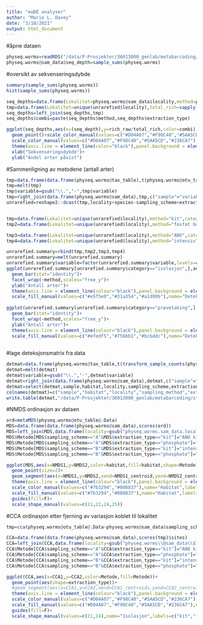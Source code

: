 ```yaml
---
title: "ewDE analyser"
author: "Marie L. Davey"
date: "3/10/2021"
output: html_document
---
```

#åpne dataen
```r
physeq.worms=readRDS("/data/P-Prosjekter/36013000_genlab/metabarcoding/statistical_analyses/hotspots_15203402/ewDE/physeq_worm_species.rds")
physeq.worms@sam_data$seq_depth=sample_sums(physeq.worms)
```

#oversikt av sekvenseringsdybde
```r
summary(sample_sums(physeq.worms))
hist(sample_sums(physeq.worms))

seq_depths=data.frame(Lokalitet=physeq.worms@sam_data$locality,method=physeq.worms@sam_data$sampling_scheme,extraction_type=physeq.worms@sam_data$extraction_type,seq_depth=sample_sums(physeq.worms),rich_raw=rowSums(decostand(physeq.worms@otu_table@.Data,"pa")),rich_rarefied=rowSums(decostand(rrarefy(physeq.worms@otu_table@.Data,sample=25000),"pa")))
tmp=data.frame(Lokalitet=unique(unrarefied$locality),total_rich=sapply(unique(unrarefied$locality),function(x)length(unrarefied$species[unrarefied$locality==x&(unrarefied$A_phosphate>0|unrarefied$A_kit>0|unrarefied$B_phosphate>0|unrarefied$B_kit>0)])))
seq_depths=left_join(seq_depths,tmp)
seq_depths$combi=paste(seq_depths$method,seq_depths$extraction_type)

ggplot(seq_depths,aes(x=(seq_depth),y=rich_raw/total_rich,color=combi))+
  geom_point()+scale_color_manual(values=c("#D04A07","#F98C40","#5AA5CD","#236CA7"),name="Metode")+
  scale_color_manual(values=c("#D04A07","#F98C40","#5AA5CD","#236CA7"),name="Metode",labels=c("ANO fosfat buffer","ANO kit","intensiv fosfat buffer","intensiv kit"))+
  theme(axis.line = element_line(color="black"),panel.background = element_blank())+
  xlab("Sekvenseringsdybde")+
  ylab("Andel arter påvist")
```

#Sammenligning av metodene (antall arter)
```r
tmp=data.frame(data.frame(physeq.worms@tax_table),t(physeq.worms@otu_table@.Data))
tmp=melt(tmp)
tmp$variable=gsub("\\.","-",tmp$variable)
tmp=right_join(data.frame(physeq.worms@sam_data),tmp,c("sample"="variable"))
unrarefied=reshape2::dcast(tmp,locality+species~sampling_scheme+extraction_type,value.var = "value",fun.aggregate = sum)


tmp=data.frame(Lokalitet=unique(unrarefied$locality),method="kit",category="isolasjon",A=sapply(unique(unrarefied$locality),function(x)length(unrarefied$species[unrarefied$locality==x&(unrarefied$A_kit>0&unrarefied$B_kit==0)])),B=sapply(unique(unrarefied$locality),function(x)length(unrarefied$species[unrarefied$locality==x&(unrarefied$A_kit==0&unrarefied$B_kit>0)])),AB=sapply(unique(unrarefied$locality),function(x)length(unrarefied$species[unrarefied$locality==x&(unrarefied$A_kit>0&unrarefied$B_kit>0)])))
tmp2=data.frame(Lokalitet=unique(unrarefied$locality),method="fosfat buffer",category="isolasjon",A=sapply(unique(unrarefied$locality),function(x)length(unrarefied$species[unrarefied$locality==x&(unrarefied$A_phosphate>0&unrarefied$B_phosphate==0)])),B=sapply(unique(unrarefied$locality),function(x)length(unrarefied$species[unrarefied$locality==x&(unrarefied$A_phosphate==0&unrarefied$B_phosphate>0)])),AB=sapply(unique(unrarefied$locality),function(x)length(unrarefied$species[unrarefied$locality==x&(unrarefied$A_phosphate>0&unrarefied$B_phosphate>0)])))

tmp3=data.frame(Lokalitet=unique(unrarefied$locality),method="ANO",category="prøvetaking",A=sapply(unique(unrarefied$locality),function(x)length(unrarefied$species[unrarefied$locality==x&(unrarefied$A_kit>0&unrarefied$A_phosphate==0)])),B=sapply(unique(unrarefied$locality),function(x)length(unrarefied$species[unrarefied$locality==x&(unrarefied$A_kit==0&unrarefied$A_phosphate>0)])),AB=sapply(unique(unrarefied$locality),function(x)length(unrarefied$species[unrarefied$locality==x&(unrarefied$A_kit>0&unrarefied$A_phosphate>0)])))
tmp4=data.frame(Lokalitet=unique(unrarefied$locality),method="intensiv",category="prøvetaking",A=sapply(unique(unrarefied$locality),function(x)length(unrarefied$species[unrarefied$locality==x&(unrarefied$B_kit>0&unrarefied$B_phosphate==0)])),B=sapply(unique(unrarefied$locality),function(x)length(unrarefied$species[unrarefied$locality==x&(unrarefied$B_kit==0&unrarefied$B_phosphate>0)])),AB=sapply(unique(unrarefied$locality),function(x)length(unrarefied$species[unrarefied$locality==x&(unrarefied$B_kit>0&unrarefied$B_phosphate>0)])))

unrarefied.summary=rbind(tmp,tmp2,tmp3,tmp4)
unrarefied.summary=melt(unrarefied.summary)
unrarefied.summary$variable=factor(unrarefied.summary$variable,levels=c("A","AB","B"))
ggplot(unrarefied.summary[unrarefied.summary$category=="isolasjon",],aes(x=Lokalitet,y=value,fill=variable))+
  geom_bar(stat="identity")+
  facet_wrap(~method,scales="free_y")+
  ylab("Antall arter")+
  theme(axis.line = element_line(colour="black"),panel.background = element_blank(),axis.text.x = element_text(angle=90))+
  scale_fill_manual(values=c("#e5f5e0","#31a354","#a1d99b"),name="Deteksjonskategori",labels=c("kun ANO","begge","kun intensiv"))
  
ggplot(unrarefied.summary[unrarefied.summary$category=="prøvetaking",],aes(x=Lokalitet,y=value,fill=variable))+
  geom_bar(stat="identity")+
  facet_wrap(~method,scales="free_y")+
  ylab("Antall arter")+
  theme(axis.line = element_line(colour="black"),panel.background = element_blank(),axis.text.x = element_text(angle=90))+
  scale_fill_manual(values=c("#efedf5","#756bb1","#bcbddc"),name="Deteksjonskategori",labels=c("kun kit","begge","kun fosfat buffer"))
  
```

#lage deteksjonsmatrix fra data
```r
detmat=data.frame(physeq.worms@tax_table,t(transform_sample_counts(physeq.worms,function(x)x/sum(x))@otu_table@.Data))
detmat=melt(detmat)
detmat$variable=gsub("\\.","-",detmat$variable)
detmat=right_join(data.frame(physeq.worms@sam_data),detmat,c("sample"="variable"))
detmat=select(detmat,sample,habitat,locality,sampling_scheme,extraction_type,soil_weight_kit_extraction,seq_depth,kingdom,phylum,class,order,family,genus,species,value)
colnames(detmat)=c("sample","habitat","locality","sampling_method","extraction_type","sample_weight","seq_depth","kingdom","phylum","class","order","family","genus","species","proportional abundance")
write.table(detmat,"/data/P-Prosjekter/36013000_genlab/metabarcoding/statistical_analyses/hotspots_15203402/ewDE/detection_matrix_11032021.txt",sep=";",row.names=F)


```

#NMDS ordinasjon av dataen
```r
ord=metaMDS(physeq.worms@otu_table@.Data)
MDS=data.frame(data.frame(physeq.worms@sam_data),scores(ord))
MDS=left_join(MDS,data.frame(locality=gsub("physeq.worms.sam_data.locality","",rownames(envfit(ord~physeq.worms@sam_data$locality)$factors$centroids)),NMDS1_centroid=(envfit(ord~physeq.worms@sam_data$locality))$factors$centroids[,1],NMDS2_centroid=(envfit(ord~physeq.worms@sam_data$locality))$factors$centroids[,2]))
MDS$Metode[MDS$sampling_scheme=="A"&MDS$extraction_type=="kit"]="ANO kit"
MDS$Metode[MDS$sampling_scheme=="A"&MDS$extraction_type=="phosphate"]="ANO fosfat buffer"
MDS$Metode[MDS$sampling_scheme=="B"&MDS$extraction_type=="kit"]="intensiv kit"
MDS$Metode[MDS$sampling_scheme=="B"&MDS$extraction_type=="phosphate"]="intensiv fosfat buffer"

ggplot(MDS,aes(x=NMDS1,y=NMDS2,color=habitat,fill=habitat,shape=Metode))+
  geom_point(size=2)+
  geom_segment(aes(x=NMDS1,y=NMDS2,xend=NMDS1_centroid,yend=NMDS2_centroid,color=habitat,fill=habitat))+
  theme(axis.line = element_line(colour="black"),panel.background = element_blank())+
  scale_color_manual(values=c("#7b3294","#008837"),name="Habitat",labels=c("semi-naturlig mark","skog"))+
  scale_fill_manual(values=c("#7b3294","#008837"),name="Habitat",labels=c("semi-naturlig mark","skog"))+
  guides(fill=F)+
  scale_shape_manual(values=c(21,22,24,25))
```

#CCA ordinasjon etter fjerning av variasjon koblet til lokalitet
```r
tmp=cca(physeq.worms@otu_table@.Data~physeq.worms@sam_data$sampling_scheme+physeq.worms@sam_data$extraction_type+Condition(physeq.worms@sam_data$locality))

CCA=data.frame(data.frame(physeq.worms@sam_data),scores(tmp)$sites)
CCA=left_join(CCA,data.frame(locality=gsub("physeq.worms\\@sam_data\\$locality","",rownames(summary(tmp)$centroids)[5:14]),CCA1_centroids=summary(tmp)$centroids[,1][5:14],CCA2_centroids=summary(tmp)$centroids[,2][5:14]))
CCA$Metode[CCA$sampling_scheme=="A"&CCA$extraction_type=="kit"]="ANO kit"
CCA$Metode[CCA$sampling_scheme=="A"&CCA$extraction_type=="phosphate"]="ANO fosfat buffer"
CCA$Metode[CCA$sampling_scheme=="B"&CCA$extraction_type=="kit"]="intensiv kit"
CCA$Metode[CCA$sampling_scheme=="B"&CCA$extraction_type=="phosphate"]="intensiv fosfat buffer"

ggplot(CCA,aes(x=CCA1,y=CCA2,color=Metode,fill=Metode))+
  geom_point(aes(shape=extraction_type))+
  #geom_segment(aes(x=CCA1,y=CCA2,xend=CCA1_centroids,yend=CCA2_centroids))+
  theme(axis.line = element_line(colour="black"),panel.background = element_blank())+
  scale_color_manual(values=c("#D04A07","#F98C40","#5AA5CD","#236CA7"),name="Metode")+
  scale_fill_manual(values=c("#D04A07","#F98C40","#5AA5CD","#236CA7"),name="Metode")+
  guides(fill=F)+
  scale_shape_manual(values=c(21,24),name="Isolasjon",labels=c("kit","fosfat"))
```

